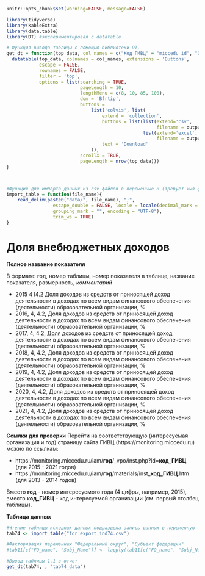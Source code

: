 
```r
knitr::opts_chunk$set(warning=FALSE, message=FALSE)
```


```r
library(tidyverse)
library(kableExtra)
library(data.table)
library(DT) #экспериментировал с datatable
```

```r
# Функция вывода таблицы с помощью библиотеки DT, 
get_dt = function(top_data, col_names = c("Код_ГИВЦ" = "miccedu_id", "Организация" = "clear_name", "2013" = "ind_2013_value", "2014" = "ind_2014_value", "2015" = "ind_2015_value", "2016" = "ind_2016_value", "2017" = "ind_2017_value", "2018" = "ind_2018_value", "2019" = "ind_2019_value", "2020" = "ind_2020_value", "2021" =  "ind_2021_value"), output_file_name) {
  datatable(top_data, colnames = col_names, extensions = 'Buttons',
            escape = FALSE,
            rownames = FALSE,
            filter = 'top',
            options = list(searching = TRUE,
                           pageLength = 10,
                           lengthMenu = c(8, 10, 85, 100),
                           dom = 'Bfrtip',
                           buttons = 
                               list('colvis', list(
                                   extend = 'collection',
                                   buttons = list(list(extend='csv',
                                                       filename = output_file_name),
                                                  list(extend='excel',
                                                       filename = output_file_name)),
                                   text = 'Download'
                               )),
                           scrollX = TRUE,
                           pageLength = nrow(top_data))) 
}



#Функция для импорта данных из csv файлов в переменные R (требует имя файла в кавычках и берет из каталока data рабочей директории проекта)
import_table = function(file_name){
    read_delim(paste0("data/", file_name), ";", 
                 escape_double = FALSE, locale = locale(decimal_mark = ",", 
                 grouping_mark = "", encoding = "UTF-8"), 
                 trim_ws = TRUE)
}
```



# Доля внебюджетных доходов {#ind74_info}

**Полное название показателя**

В формате: год, номер таблицы, номер показателя в таблице, название показателя, размерность, *комментарий*


* 2015	4	I4.2	Доля доходов из средств от приносящей доход деятельности в доходах по всем видам финансового обеспечения (деятельности) образовательной организации, %
* 2016, 4, 4.2, Доля доходов из средств от приносящей доход деятельности в доходах по всем видам финансового обеспечения (деятельности) образовательной организации, %
* 2017, 4, 4.2, Доля доходов из средств от приносящей доход деятельности в доходах по всем видам финансового обеспечения (деятельности) образовательной организации, %
* 2018, 4, 4.2, Доля доходов из средств от приносящей доход деятельности в доходах по всем видам финансового обеспечения (деятельности) образовательной организации, %
* 2019, 4, 4.2, Доля доходов из средств от приносящей доход деятельности в доходах по всем видам финансового обеспечения (деятельности) образовательной организации, %
* 2020, 4, 4.2, Доля доходов из средств от приносящей доход деятельности в доходах по всем видам финансового обеспечения (деятельности) образовательной организации, %
* 2021, 4, 4.2, Доля доходов из средств от приносящей доход деятельности в доходах по всем видам финансового обеспечения (деятельности) образовательной организации, %

**Ссылки для проверки**
Перейти на соответствующую (интересуемая организация и год) страницу сайта ГИВЦ (https://monitoring.miccedu.ru) можно по ссылкам:

* https://monitoring.miccedu.ru/iam/**год**/_vpo/inst.php?id=**код_ГИВЦ** (для 2015 - 2021 годов)
* https://monitoring.miccedu.ru/iam/**год**/materials/inst_**код_ГИВЦ**.htm (для 2013 - 2014 годов)

Вместо **год** - номер интересуемого года (4 цифры, например, 2015), вместо **код_ГИВЦ** - код интересуемой организации (см. первый столбец таблицы).



**Таблица данных**

```r
#Чтение таблицы исходных данных подраздела запись данных в переменную
tab74 <- import_table("for_export_ind74.csv")

#Факторизация переменных "Федеральный округ", "Субъект федерации"
#tab11[c("FO_name", "Subj_Name")] <- lapply(tab11[c("FO_name", "Subj_Name")] , factor)

```




```r
#Вывод таблицы 1.1 в отчет
get_dt(tab74, , 'tab74_data')
```



